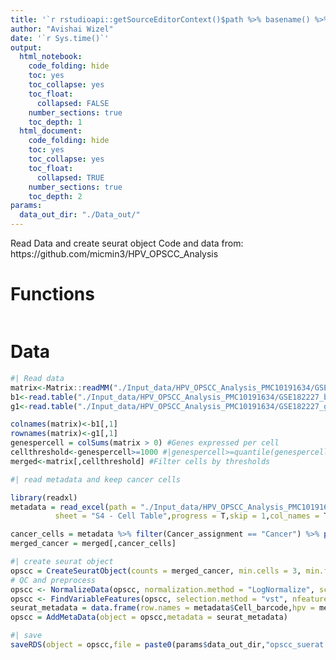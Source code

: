 ```yaml
---
title: '`r rstudioapi::getSourceEditorContext()$path %>% basename() %>% gsub(pattern = "\\.Rmd",replacement = "")`' 
author: "Avishai Wizel"
date: '`r Sys.time()`'
output: 
  html_notebook: 
    code_folding: hide
    toc: yes
    toc_collapse: yes
    toc_float: 
      collapsed: FALSE
    number_sections: true
    toc_depth: 1
  html_document: 
    code_folding: hide
    toc: yes
    toc_collapse: yes
    toc_float: 
      collapsed: TRUE
    number_sections: true
    toc_depth: 2
params: 
  data_out_dir: "./Data_out/" 
---
```


Read Data and create seurat object
Code and data from: https://github.com/micmin3/HPV_OPSCC_Analysis

# Functions

```r
```

# Data

```r
#| Read data
matrix<-Matrix::readMM("./Input_data/HPV_OPSCC_Analysis_PMC10191634/GSE182227_OPSCC.mtx.gz")
b1<-read.table("./Input_data/HPV_OPSCC_Analysis_PMC10191634/GSE182227_barcodes.txt.gz")
g1<-read.table("./Input_data/HPV_OPSCC_Analysis_PMC10191634/GSE182227_genes.txt.gz")
```

```r
colnames(matrix)<-b1[,1]
rownames(matrix)<-g1[,1]
genespercell = colSums(matrix > 0) #Genes expressed per cell
cellthreshold<-genespercell>=1000 #|genespercell>=quantile(genespercell,0.4)#Local and global complexity threshold
merged<-matrix[,cellthreshold] #Filter cells by thresholds
```

```r
#| read metadata and keep cancer cells

library(readxl)
metadata = read_excel(path = "./Input_data/HPV_OPSCC_Analysis_PMC10191634/NIHMS1892753-supplement-Supp_Tables.xlsx",
          sheet = "S4 - Cell Table",progress = T,skip = 1,col_names = T)

cancer_cells = metadata %>% filter(Cancer_assignment == "Cancer") %>% pull(Cell_barcode)
merged_cancer = merged[,cancer_cells]
```


```r
#| create seurat object 
opscc = CreateSeuratObject(counts = merged_cancer, min.cells = 3, min.features = 200)
# QC and preprocess
opscc <- NormalizeData(opscc, normalization.method = "LogNormalize", scale.factor = 10000)
opscc <- FindVariableFeatures(opscc, selection.method = "vst", nfeatures = 5000)
seurat_metadata = data.frame(row.names = metadata$Cell_barcode,hpv = metadata$HPV, patient=metadata$Patient)
opscc = AddMetaData(object = opscc,metadata = seurat_metadata)
```

```r
#| save
saveRDS(object = opscc,file = paste0(params$data_out_dir,"opscc_suerat.RDS"))
```